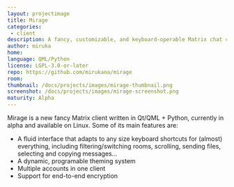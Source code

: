 ```yaml
---
layout: projectimage
title: Mirage
categories:
 - client
description: A fancy, customizable, and keyboard-operable Matrix chat client for encrypted and decentralized communication.
author: miruka
home: 
language: QML/Python
license: LGPL-3.0-or-later
repo: https://github.com/mirukana/mirage
room: 
thumbnail: /docs/projects/images/mirage-thumbnail.png
screenshot: /docs/projects/images/mirage-screenshot.png
maturity: Alpha
---
```


Mirage is a new fancy Matrix client written in Qt/QML + Python, currently in alpha and available on Linux. Some of its main features are:

* A fluid interface that adapts to any size keyboard shortcuts for (almost) everything, including filtering/switching rooms, scrolling, sending files, selecting and copying messages...
* A dynamic, programable theming system
* Multiple accounts in one client
* Support for end-to-end encryption